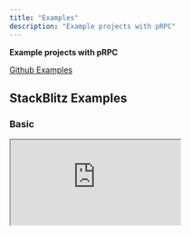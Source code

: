 ```yaml
---
title: "Examples"
description: "Example projects with pRPC"
---
```


**Example projects with pRPC**

[Github Examples](https://github.com/OrJDev/prpc/examples)

## StackBlitz Examples

### Basic

<iframe src="https://stackblitz.com/edit/github-lwu2m5?embed=1&file=README.md" title="Basic Example" ></iframe>
